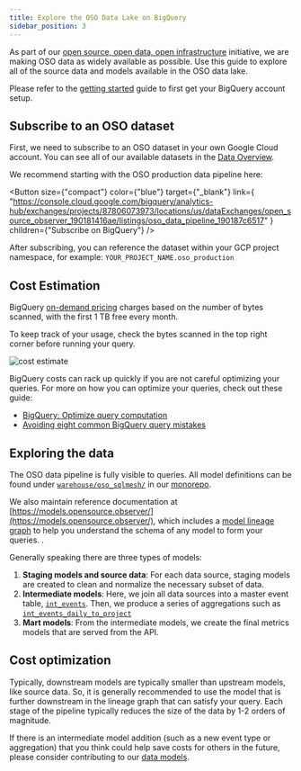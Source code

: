 ```yaml
---
title: Explore the OSO Data Lake on BigQuery
sidebar_position: 3
---
```



As part of our
[open source, open data, open infrastructure](../../blog/open-source-open-data-open-infra)
initiative, we are making OSO data as widely available as possible.
Use this guide to explore all of the source data and models available in the OSO data lake.

Please refer to the
[getting started](../get-started/index.md)
guide to first get your BigQuery account setup.

## Subscribe to an OSO dataset

First, we need to subscribe to an OSO dataset in your own
Google Cloud account.
You can see all of our available datasets in the
[Data Overview](./datasets/index.mdx).

We recommend starting with the OSO production data pipeline here:

<Button
  size={"compact"}
  color={"blue"}
  target={"_blank"}
  link={
    "https://console.cloud.google.com/bigquery/analytics-hub/exchanges/projects/87806073973/locations/us/dataExchanges/open_source_observer_190181416ae/listings/oso_data_pipeline_190187c6517"
  }
  children={"Subscribe on BigQuery"}
/>

After subscribing, you can reference the dataset within your GCP project namespace, for example:
`YOUR_PROJECT_NAME.oso_production`

## Cost Estimation

BigQuery [on-demand pricing](https://cloud.google.com/bigquery/pricing)
charges based on the number of bytes scanned,
with the first 1 TB free every month.

To keep track of your usage, check the bytes scanned in the top right corner before running your query.

![cost estimate](./bigquery_cost_estimate.png)

BigQuery costs can rack up quickly if you are not careful optimizing your queries.
For more on how you can optimize your queries, check out these guide:

- [BigQuery: Optimize query computation](https://cloud.google.com/bigquery/docs/best-practices-performance-compute)
- [Avoiding eight common BigQuery query mistakes](https://www.doit.com/avoiding-eight-common-bigquery-query-mistakes/)

## Exploring the data

The OSO data pipeline is fully visible to queries.
All model definitions can be found under
[`warehouse/oso_sqlmesh/`](https://github.com/opensource-observer/oso/tree/main/warehouse/oso_sqlmesh)
in our
[monorepo](https://github.com/opensource-observer/oso).

We also maintain reference documentation at
[https://models.opensource.observer/](https://models.opensource.observer/),
which includes a [model lineage graph](https://models.opensource.observer/#!/overview?g_v=1) to help you understand the schema of any model to form your queries.
.

Generally speaking there are three types of models:

1. **Staging models and source data**:
   For each data source, staging models are created to clean and normalize
   the necessary subset of data.
2. **Intermediate models**:
   Here, we join all data sources into a master event table,
   [`int_events`](https://models.opensource.observer/#!/model/model.opensource_observer.int_events).
   Then, we produce a series of aggregations such as
   [`int_events_daily_to_project`](https://models.opensource.observer/#!/model/model.opensource_observer.int_events_daily_to_project)
3. **Mart models**:
   From the intermediate models, we create the final metrics models
   that are served from the API.

## Cost optimization

Typically, downstream models are typically smaller
than upstream models, like source data.
So, it is generally recommended to use the model
that is further downstream in the lineage graph
that can satisfy your query.
Each stage of the pipeline typically reduces the size of the data
by 1-2 orders of magnitude.

If there is an intermediate model addition
(such as a new event type or aggregation)
that you think could help save costs for others in the future,
please consider contributing to our
[data models](../contribute-models/data-models.md).
